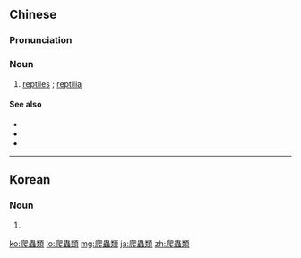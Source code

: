 {{also|爬虫類|爬虫类}}
==Chinese==
{{zh-forms|s=爬虫类|type=21}}

===Pronunciation===
{{zh-pron
|m=páchónglèi
|c=paa4 cung4 leoi6
|h=pfs=phà-chhùng-lui
|cat=n
}}

===Noun===
{{zh-noun}}

# [[reptiles]] {{gloss|as a general category}}; [[reptilia]]

====See also====
* {{zh-l|哺乳類}}
* {{zh-l|鳥類}}
* {{zh-l|魚類}}

----

==Korean==
{{ko-hanjatab}}

===Noun===
{{ko-noun|hj|hangeul=파충류}}

# {{hanja form of|파충류|[[reptiles]] (collectively)}}

[[ko:爬蟲類]]
[[lo:爬蟲類]]
[[mg:爬蟲類]]
[[ja:爬蟲類]]
[[zh:爬蟲類]]